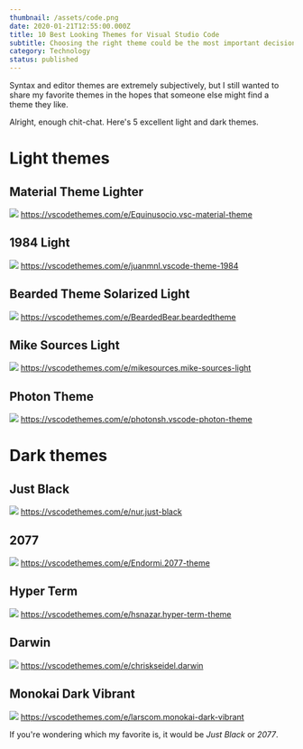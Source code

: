 ```yaml
---
thumbnail: /assets/code.png
date: 2020-01-21T12:55:00.000Z
title: 10 Best Looking Themes for Visual Studio Code
subtitle: Choosing the right theme could be the most important decision of your life
category: Technology
status: published
---
```

Syntax and editor themes are extremely subjectively, but I still wanted to share my favorite themes in the hopes that someone else might find a theme they like.

Alright, enough chit-chat. Here's 5 excellent light and dark themes.

# Light themes

## Material Theme Lighter
![](/assets/material-lighter.png)
https://vscodethemes.com/e/Equinusocio.vsc-material-theme

## 1984 Light
![](/assets/1984-light.png)
https://vscodethemes.com/e/juanmnl.vscode-theme-1984

## Bearded Theme Solarized Light
![](/assets/bearded-solarized.png)
https://vscodethemes.com/e/BeardedBear.beardedtheme

## Mike Sources Light
![](/assets/mike-sources-light.png)
https://vscodethemes.com/e/mikesources.mike-sources-light

## Photon Theme
![](/assets/photon-light.png)
https://vscodethemes.com/e/photonsh.vscode-photon-theme


# Dark themes

## Just Black
![](/assets/just-black.png)
https://vscodethemes.com/e/nur.just-black

## 2077
![](/assets/2077.png)
https://vscodethemes.com/e/Endormi.2077-theme

## Hyper Term
![](/assets/hyper-term.png)
https://vscodethemes.com/e/hsnazar.hyper-term-theme

## Darwin
![](/assets/darwin.png)
https://vscodethemes.com/e/chriskseidel.darwin

## Monokai Dark Vibrant
![](/assets/monokai-dark-vibrant.png)
https://vscodethemes.com/e/larscom.monokai-dark-vibrant

If you're wondering which my favorite is, it would be *Just Black* or *2077*.